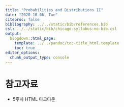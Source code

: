 ---
title: "Probabilities and Distributions II"
date: "2020-10-06, Tue"
citeproc: false
bibliography: ../../static/bib/references.bib
csl: ../../static/bib/chicago-syllabus-no-bib.csl
output:
  blogdown::html_page:
    template: ../../pandoc/toc-title_html.template
    toc: true
editor_options: 
  chunk_output_type: console
---

# 참고자료

- <i class="fa fa-external-link-square-alt" aria-hidden="true"></i> 5주차 HTML 마크다운
